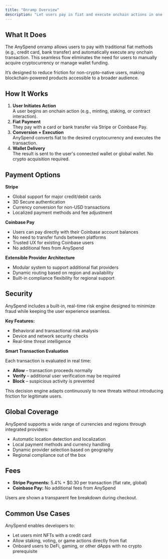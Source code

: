```yaml
---
title: "Onramp Overview"
description: "Let users pay in fiat and execute onchain actions in one seamless flow."
---
```


## What It Does

The AnySpend onramp allows users to pay with traditional fiat methods (e.g., credit card, bank transfer) and automatically execute any onchain transaction. This seamless flow eliminates the need for users to manually acquire cryptocurrency or manage wallet funding.

It’s designed to reduce friction for non-crypto-native users, making blockchain-powered products accessible to a broader audience.

## How It Works

1. **User Initiates Action**\
   A user begins an onchain action (e.g., minting, staking, or contract interaction).
2. **Fiat Payment**\
   They pay with a card or bank transfer via Stripe or Coinbase Pay.
3. **Conversion \+ Execution**\
   AnySpend converts fiat to the desired cryptocurrency and executes the transaction.
4. **Wallet Delivery**\
   The result is sent to the user's connected wallet or global wallet. No crypto acquisition required.

## Payment Options

**Stripe**

- Global support for major credit/debit cards
- 3D Secure authentication
- Currency conversion for non-USD transactions
- Localized payment methods and fee adjustment

**Coinbase Pay**

- Users can pay directly with their Coinbase account balances
- No need to transfer funds between platforms
- Trusted UX for existing Coinbase users
- No additional fees from AnySpend

**Extensible Provider Architecture**

- Modular system to support additional fiat providers
- Dynamic routing based on region and availability
- Built-in compliance flexibility for regional support

## Security

AnySpend includes a built-in, real-time risk engine designed to minimize fraud while keeping the user experience seamless.

**Key Features:**

- Behavioral and transactional risk analysis
- Device and network security checks
- Real-time threat intelligence

**Smart Transaction Evaluation**

Each transaction is evaluated in real time:

- **Allow** – transaction proceeds normally
- **Verify** – additional user verification may be required
- **Block** – suspicious activity is prevented

This decision engine adapts continuously to new threats without introducing friction for legitimate users.

## Global Coverage

AnySpend supports a wide range of currencies and regions through integrated providers:

- Automatic location detection and localization
- Local payment methods and currency handling
- Dynamic provider selection based on geography
- Regional compliance out of the box

## Fees

- **Stripe Payments:** 5.4% \+ \$0.30 per transaction (flat rate, global)
- **Coinbase Pay:** No additional fees from AnySpend

Users are shown a transparent fee breakdown during checkout.

## Common Use Cases

AnySpend enables developers to:

- Let users mint NFTs with a credit card
- Allow staking, voting, or game actions directly from fiat
- Onboard users to DeFi, gaming, or other dApps with no crypto prerequisite